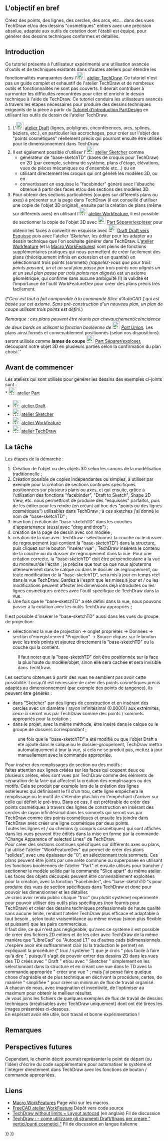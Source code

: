 {{Page in progress}}
<languages/>

{{TutorialInfo
|Topic=Modélisation
|Level=Utilisateur expérimenté
|Author=NormandC
|FCVersion=≥ 0.19.23300
}}

<span id="Purpose_in_Brief"></span>
== L'objectif en bref ==

Créez des points, des lignes, des cercles, des arcs, etc... dans des vues TechDraw et/ou des dessins "cosmétiques" entiers avec une précision absolue, adaptée aux outils de cotation dont l'établi est équipé, pour générer des dessins techniques conformes et détaillés. 

== Introduction ==

Ce tutoriel présente à l'utilisateur expérimenté une utilisation avancée d'outils et de techniques existants dans d'autres ateliers pour étendre les fonctionnalités manquantes dans l'[[Image:Workbench_TechDraw.svg|24px]]. [[TechDraw_Workbench/fr|atelier TechDraw]]. 
Ce tutoriel n'est pas un guide complet et exhaustif de l'atelier TechDraw et de nombreux outils et fonctionnalités ne sont pas couverts. 
Il devrait contribuer à surmonter les difficultés rencontrées pour citer et enrichir le dessin technique à l'aide de TechDraw. 
Ce tutoriel conduira les utilisateurs avancés à travers les étapes nécessaires pour produire des dessins techniques exigeants de la pièce à partir du [[Basic_Part_Design_Tutorial/fr|Tutoriel d'introduction PartDesign]] en utilisant les outils de dessin de l'atelier TechDraw. 

# L'[[Image:Workbench_Draft.svg|24px]] [[Draft_Workbench/fr|atelier Draft]]  (lignes, polylignes, circonférences, arcs, splines, béziers, etc.), en particulier les accrochages, pour créer sur l'objet des "points cosmétiques" réellement précis qui pourront ensuite être utilisés pour le dimensionnement dans TechDraw.
# Il est également possible d'utiliser l'[[Image:Workbench_Sketcher.svg|24px]] [[Sketcher_Workbench/fr|atelier Sketcher]] comme
#* générateur de "base-sketchTD" (bases de croquis pour TechDraw) en 2D (par exemple, schéma de système, plans d'étage, élévations, vues de pièces mécaniques ou d'ensemble etc...) ou en
#* utilisant directement les croquis qui ont généré les modèles 3D, ou en
#* convertissant en esquisse le "facebinder" généré avec l'ébauche obtenue à partir des faces et/ou des sections des modèles 3D.
# Pour obtenir des sections particulières (coupes sur différents plans ou axes) à présenter sur la page dans TechDraw (il est conseillé d'utiliser une copie de l'objet 3D original), ensuite par la création de plans (même sur différents axes) en utilisant l'[[Image:Workfeature_workbench_icon.svg|24px]] [[Workfeature_Workbench/fr|atelier Workfeature]], il est possible de sectionner la copie de l'objet 3D avec [[Image:Part_SliceApart.svg|24px]] [[Part_SliceApart/fr|Part Séparer/exploser]] pour obtenir les faces à convertir en esquisse avec [[Image:Draft_Draft2Sketch.svg|24px]] [[Draft_Draft2Sketch/fr|Draft Draft vers Esquisse]] puis avec l'atelier '''Sketcher'', les éditer pour les adapter au dessin technique que l'on souhaite générer dans TechDraw. L'[[Workfeature_Workbench/fr|atelier Workfeature]] (et la [[Macro_WorkFeatures/fr|Macro WorkFeatures]]) sont pleins de fonctions supplémentaires pratiques qui nous permettent de créer facilement des plans (théoriquement infinis en extension et en quantité) en sélectionnant trois points (sommets) ''(rappelez-vous que pour trois points passant, un et un seul plan passe par trois points non alignés un et un seul plan passe par trois points non alignés'') est un axiome géométrique, qui confirme sans aucune ambiguïté (!) la validité et l'importance de l'outil WorkFeatureDev pour créer des plans précis très facilement. 
(*''Ceci est tout à fait comparable à la commande Slice d'AutoCAD [https://knowledge.autodesk.com/support/autocad/learn-explore/caas/CloudHelp/cloudhelp/2019/ENU/AutoCAD-Core/files/GUID-27593C5E-4B89-41F2-872B-927D69517CBF-htm.html] qui est basée sur cet axiome. Sans pré-construction d'un nouveau plan, un plan de coupe utilisant trois points est défini.'')

''Remarque : ces plans peuvent être réunis par chevauchement/coïncidence de deux bords en utilisant la fonction booléenne de [[Image:Part_Fuse.svg|24px]] [[Part_Fuse/fr|Part Union]].'' Les plans ainsi formés et convenablement positionnés (selon nos dispositions) seront utilisés comme '''lames de coupe''' [[Image:Part_SliceApart.svg|24px]] [[Part_SliceApart/fr|Part Séparer/exploser]], découpant notre objet 3D en plusieurs parties selon la confirmation du plan choisi.''

<span id="Before_You_Begin"></span>
== Avant de commencer ==

Les ateliers qui sont utilisés pour générer les dessins des exemples ci-joints sont :<br>
* [[Image:Workbench_Part.svg|24px]] [[Part_Workbench/fr|atelier Part]] 
* [[Image:Workbench_Draft.svg|24px]] [[Draft_Workbench/fr|atelier Draft]]  
* [[Image:Workbench_Sketcher.svg|24px]] [[Sketcher_Workbench/fr|atelier Sketcher]]  
* [[Image:Workfeature_workbench_icon.svg|24px]] [[Workfeature_Workbench/fr|atelier Workfeature]] 
* [[Image:Workbench_TechDraw.svg|24px]] [[TechDraw_Workbench/fr|atelier TechDraw]]

<span id="The_Task"></span>
== La tâche ==

Les étapes de la démarche :

# Création de l'objet ou des objets 3D selon les canons de la modélisation traditionnelle ;
# Création possible de copies indépendantes ou simples, à utiliser par exemple pour la création de sections continues spécifiques positionnées sur plusieurs plans ou axes, et qui ensuite, grâce à l'utilisation des fonctions "facebinder", "Draft to Sketch", Shape 2D View, etc. nous permettront de produire des "esquisses" parfaitss, puis de les éditer pour les rendre (en créant ad hoc des "points ou des lignes cosmétiques") utilisables dans TechDraw ; à ces sketches j'ai donné le nom de "base-sketchTD" ;
# insertion / création de "base-sketchTD" dans les couches d'appartenance (aussi avec "drag and drop") ;
# création de la page de dessin avec son modèle ;
# création de la vue avec TechDraw : sélectionnez la couche ou le dossier de regroupement (qui contient la "base-sketchTD") dans la structure, puis cliquez sur le bouton "insérer vue" ; TechDraw insérera le contenu de la couche ou du dossier de regroupement dans la vue. Pour une création correcte, la "base-sketchTD" doit être perpendiculaire à la vue du moniteur/de l'écran ; je précise que tout ce que nous ajouterons ultérieurement dans le calque ou dans le dossier de regroupement, ou toute modification de la "base-sketchTD", sera mis à jour en temps réel dans la vue TechDraw. Gardez à l'esprit que les mises à jour et / ou les modifications peuvent affecter les dimensions déjà introduites ou les lignes cosmétiques créées avec l'outil spécifique de TechDraw dans la vue.
# Une fois que le "base-sketchTD" a été défini dans la vue, nous pouvons passer à la cotation avec les outils TechDraw appropriés ;
Il est possible d'insérer le "base-sketchTD" aussi dans les vues du groupe de projection:<br>

* sélectionnez la vue de projection -> onglet propriétés -> Données -> section d'enregistrement "Projection" -> Source cliquez sur le bouton avec les trois points et ajoutez directement la "base-sketchTD" ou la couche qui la contient.
:Il faut noter que la "base-sketchTD" doit être positionnée sur la face la plus haute du modèle/objet, sinon elle sera cachée et sera invisible dans TechDraw.
Les sections obtenues à partir des vues ne semblent pas avoir cette possibilité.
Lorsqu'il est nécessaire de créer des points cosmétiques précis adaptés au dimensionnement (par exemple des points de tangence), ils peuvent être générés :
* dans "Sketcher" par des lignes de construction et en insérant des cercles avec un diamètre / rayon infinitésimal (0.00001) aux extrémités, ceux-ci seront vus par TechDraw comme des points / sommets appropriés pour la cotation ;
* dans le projet, avec la même méthode, être inséré dans le calque ou le groupe de dossiers correspondant ;
:une fois que le "base-sketchTD" a été modifié ou que l'objet Draft a été ajouté dans le calque ou le dossier-groupement, TechDraw mettra automatiquement à jour la vue, si cela ne se produit pas, mettez à jour manuellement avec la commande appropriée.
Pour insérer des remplissages de section ou des motifs :<br>
faites attention aux lignes créées sur les faces qui coupent deux ou plusieurs arêtes, elles sont vues par TechDraw comme des éléments de séparation de la face qui affectent la création des remplissages ou des motifs.
Cela se produit par exemple lors de la création des lignes extérieures qui définissent le fil d'un trou, cette ligne empêchera le remplissage ou le motif de s'étendre plus loin en l'empêchant d'arriver sur celle qui définit le pré-trou. Dans ce cas, il est préférable de créer des points cosmétiques à travers des lignes de construction en insérant des cercles de rayon infinitésimal dans les sommets qui seront vus par TechDraw comme des points cosmétiques et ensuite les joindre dans TechDraw avec créer une ligne cosmétique par deux points.<br>
Toutes les lignes et / ou chemins (y compris cosmétiques) qui sont affichés dans les vues peuvent être édités dans la mise en forme par la commande "Change Apparence of selected Lines" de TechDraw.<br>
Pour créer des sections continues spécifiques sur différents axes ou plans, j'ai utilisé l'atelier "WorkFeatureDev" qui permet de créer des plans "solides", avec une épaisseur de "0", en sélectionnant trois sommets. Ces plans peuvent être joints par une arête commune ou superposée en utilisant les fonctions booléennes de l'atelier "Part" et ensuite utilisés pour trancher / sectionner le modèle solide par la commande "Slice apart" du même atelier.
Les faces des objets découpés peuvent être convenablement exploitées pour la création, avec la fonction "Facebinder", des "base-sketchTD "s pour produire des vues de section spécifiques dans TechDraw et donc pour pouvoir les dimensionner et les détailler.<br>
Je crois avoir rendu public chaque "truc" (ou plutôt système) expérimenté pour pouvoir utiliser des outils plus spécifiques (non fournis pour TechDraw) et créer des dessins techniques professionnels de haute qualité sans aucune limite, rendant l'atelier TechDraw plus efficace et adaptable à tout besoin , selon toute vraisemblance au même niveau (sinon plus flexible et puissant) que les pairs commerciaux.<br>
Il faut dire, ce qui n'est pas négligeable, qu'avec ce système il est possible de créer des fichiers 2D entiers et de les citer avec TechDraw de la même manière que "LibreCad" ou "Autocad LT" ou d'autres cads bidimensionnels.<br>
J'espère avoir été suffisamment clair (si la traduction le permet) en expliquant la procédure (" truc / système ") que je crois " plus facile à faire qu'à dire ", puisqu'il s'agit de pouvoir entrer des dessins 2D dans les vues des TD créés avec " Draft " et/ou avec " Sketcher " simplement en les sélectionnant dans la structure et en créant une vue dans le TD avec la commande appropriée " créer une vue " ; mais j'ai pensé faire quelque chose d'agréable et de plus technique en décrivant la procédure, certes, de manière " simplifiée " pour créer un minimum de flux de travail organisé.<br>
A chacun de nous, avec imagination et inventivité, de l'optimiser au maximum pour obtenir le meilleur résultat.<br>
Je vous joins les fichiers de quelques exemples de flux de travail de dessins techniques (irréalisables avec TechDraw uniquement) dont ont été tirées les images présentées ci-dessous.<br>
En espérant avoir été utile, bon travail et bonne expérimentation !<br>

<span id="Notes"></span>
== Remarques ==

<span id="Future_Outlook"></span>
== Perspectives futures ==

Cependant, le chemin décrit pourrait représenter le point de départ (ou l'idée) d'écrire du code supplémentaire pour automatiser le système et l'intégrer directement dans TechDraw avec les fonctions de bouton / commande appropriées.

<span id="Links"></span>
== Liens ==

* [https://wiki.freecadweb.org/Macro_WorkFeatures Macro WorkFeatures] Page wiki sur les macros.
* [https://github.com/Rentlau/WorkFeature-WB FreeCAD atelier WorkFeature] Dépôt vers code source
* [https://forum.freecadweb.org/viewtopic.php?t=54499 TechDraw without limits = Layout autocad] (en anglais) Fil de discussion
* [https://forum.freecadweb.org/viewtopic.php?f=28&t=53329 TechDraw : - come utilizzare gli strumenti Draft/Snaps per creare " vertici/punti cosmetici "] Fil de discussion en langue italienne


{{TechDraw Tools navi{{#translation:}}}}
{{Userdocnavi{{#translation:}}}}